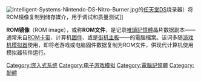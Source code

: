 {{unreferenced|time=2014-09-05T07:03:04+00:00}}

{{NoteTA
| G1=Games
| G2=IT
}}

[[File:Intelligent-Systems-Nintendo-DS-Nitro-Burner.jpg|thumb]]的[[任天堂DS|任天堂DS]]烧录器）将ROM镜像复制到储存媒介，用于调试和质量测试]]

'''ROM镜像'''（ROM image），或称'''ROM文件'''，是记录[[唯讀記憶體|唯讀記憶體]]晶片数据副本——通常来自[[ROM卡带|ROM卡带]]、计算机[[固件|固件]]、或是[[街机底板|街机主板]]——的電腦檔案。该词多随[[游戏机模拟器|游戏机模拟器]]使用，即将老游戏或电脑固件数据复制为ROM文件，供现代计算机使用模拟器软件运行。

[[Category:嵌入式系统|Category:嵌入式系统]]
[[Category:电子游戏模拟|Category:电子游戏模拟]]
[[Category:電腦記憶體|Category:電腦記憶體]]
[[Category:韌體|Category:韌體]]

{{videogame-software-stub}}